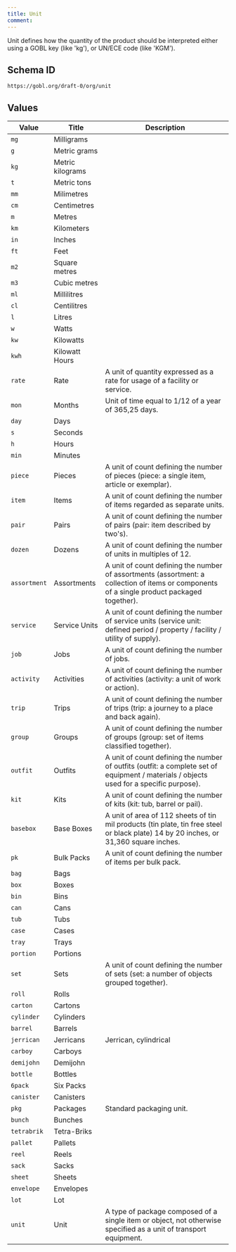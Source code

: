 ```yaml
---
title: Unit
comment: 
---
```


Unit defines how the quantity of the product should be interpreted either using a GOBL key (like 'kg'), or UN/ECE code (like 'KGM').

## Schema ID

`https://gobl.org/draft-0/org/unit`

## Values

| Value        | Title            | Description                                                                                                                                 |
|--------------|------------------|---------------------------------------------------------------------------------------------------------------------------------------------|
| `mg`         | Milligrams       |                                                                                                                                             |
| `g`          | Metric grams     |                                                                                                                                             |
| `kg`         | Metric kilograms |                                                                                                                                             |
| `t`          | Metric tons      |                                                                                                                                             |
| `mm`         | Milimetres       |                                                                                                                                             |
| `cm`         | Centimetres      |                                                                                                                                             |
| `m`          | Metres           |                                                                                                                                             |
| `km`         | Kilometers       |                                                                                                                                             |
| `in`         | Inches           |                                                                                                                                             |
| `ft`         | Feet             |                                                                                                                                             |
| `m2`         | Square metres    |                                                                                                                                             |
| `m3`         | Cubic metres     |                                                                                                                                             |
| `ml`         | Millilitres      |                                                                                                                                             |
| `cl`         | Centilitres      |                                                                                                                                             |
| `l`          | Litres           |                                                                                                                                             |
| `w`          | Watts            |                                                                                                                                             |
| `kw`         | Kilowatts        |                                                                                                                                             |
| `kwh`        | Kilowatt Hours   |                                                                                                                                             |
| `rate`       | Rate             | A unit of quantity expressed as a rate for usage of a facility or service.                                                                  |
| `mon`        | Months           | Unit of time equal to 1/12 of a year of 365,25 days.                                                                                        |
| `day`        | Days             |                                                                                                                                             |
| `s`          | Seconds          |                                                                                                                                             |
| `h`          | Hours            |                                                                                                                                             |
| `min`        | Minutes          |                                                                                                                                             |
| `piece`      | Pieces           | A unit of count defining the number of pieces (piece: a single item, article or exemplar).                                                  |
| `item`       | Items            |  A unit of count defining the number of items regarded as separate units.                                                                   |
| `pair`       | Pairs            | A unit of count defining the number of pairs (pair: item described by two's).                                                               |
| `dozen`      | Dozens           | A unit of count defining the number of units in multiples of 12.                                                                            |
| `assortment` | Assortments      | A unit of count defining the number of assortments (assortment: a collection of items or components of a single product packaged together). |
| `service`    | Service Units    | A unit of count defining the number of service units (service unit: defined period / property / facility / utility of supply).              |
| `job`        | Jobs             | A unit of count defining the number of jobs.                                                                                                |
| `activity`   | Activities       | A unit of count defining the number of activities (activity: a unit of work or action).                                                     |
| `trip`       | Trips            | A unit of count defining the number of trips (trip: a journey to a place and back again).                                                   |
| `group`      | Groups           | A unit of count defining the number of groups (group: set of items classified together).                                                    |
| `outfit`     | Outfits          | A unit of count defining the number of outfits (outfit: a complete set of equipment / materials / objects used for a specific purpose).     |
| `kit`        | Kits             | A unit of count defining the number of kits (kit: tub, barrel or pail).                                                                     |
| `basebox`    | Base Boxes       | A unit of area of 112 sheets of tin mil products (tin plate, tin free steel or black plate) 14 by 20 inches, or 31,360 square inches.       |
| `pk`         | Bulk Packs       | A unit of count defining the number of items per bulk pack.                                                                                 |
| `bag`        | Bags             |                                                                                                                                             |
| `box`        | Boxes            |                                                                                                                                             |
| `bin`        | Bins             |                                                                                                                                             |
| `can`        | Cans             |                                                                                                                                             |
| `tub`        | Tubs             |                                                                                                                                             |
| `case`       | Cases            |                                                                                                                                             |
| `tray`       | Trays            |                                                                                                                                             |
| `portion`    | Portions         |                                                                                                                                             |
| `set`        | Sets             | A unit of count defining the number of sets (set: a number of objects grouped together).                                                    |
| `roll`       | Rolls            |                                                                                                                                             |
| `carton`     | Cartons          |                                                                                                                                             |
| `cylinder`   | Cylinders        |                                                                                                                                             |
| `barrel`     | Barrels          |                                                                                                                                             |
| `jerrican`   | Jerricans        | Jerrican, cylindrical                                                                                                                       |
| `carboy`     | Carboys          |                                                                                                                                             |
| `demijohn`   | Demijohn         |                                                                                                                                             |
| `bottle`     | Bottles          |                                                                                                                                             |
| `6pack`      | Six Packs        |                                                                                                                                             |
| `canister`   | Canisters        |                                                                                                                                             |
| `pkg`        | Packages         | Standard packaging unit.                                                                                                                    |
| `bunch`      | Bunches          |                                                                                                                                             |
| `tetrabrik`  | Tetra-Briks      |                                                                                                                                             |
| `pallet`     | Pallets          |                                                                                                                                             |
| `reel`       | Reels            |                                                                                                                                             |
| `sack`       | Sacks            |                                                                                                                                             |
| `sheet`      | Sheets           |                                                                                                                                             |
| `envelope`   | Envelopes        |                                                                                                                                             |
| `lot`        | Lot              |                                                                                                                                             |
| `unit`       | Unit             | A type of package composed of a single item or object, not otherwise specified as a unit of transport equipment.                            |


